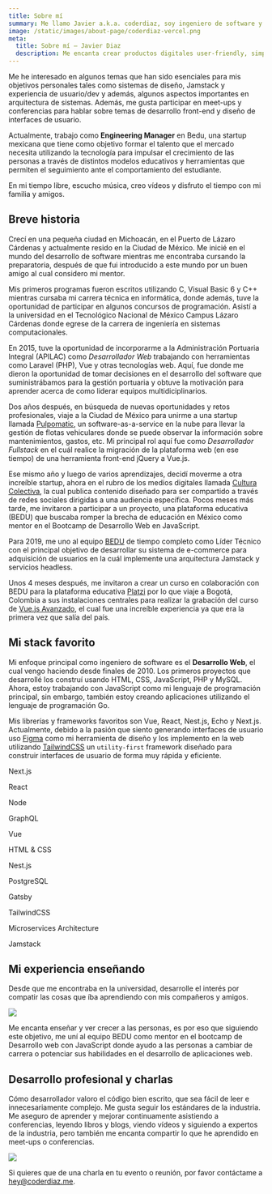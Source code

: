 ```yaml
---
title: Sobre mí
summary: Me llamo Javier a.k.a. coderdiaz, soy ingeniero de software y aspirante a diseñador UX/UI, enseño sobre desarrollo de software y vivo en Ciudad de México con mi esposa Becky y nuestros dos perritos Covid y Sr. Serio.
image: /static/images/about-page/coderdiaz-vercel.png
meta:
  title: Sobre mí — Javier Diaz
  description: Me encanta crear productos digitales user-friendly, simples e increíbles. Conoce un poco más sobre mi carrera y mis experiencias desarrollando software.
---
```

Me he interesado en algunos temas que han sido esenciales para mis objetivos personales tales como sistemas de diseño, Jamstack y experiencia de usuario/dev y además, algunos aspectos importantes en arquitectura de sistemas. Además, me gusta participar en meet-ups y conferencias para hablar sobre temas de desarrollo front-end y diseño de interfaces de usuario.

Actualmente, trabajo como **Engineering Manager** en Bedu, una startup mexicana que tiene como objetivo formar el talento que el mercado necesita utilizando la tecnología para impulsar el crecimiento de las personas a través de distintos modelos educativos y herramientas que permiten el seguimiento ante el comportamiento del estudiante.

En mi tiempo libre, escucho música, creo vídeos y disfruto el tiempo con mi familia y amigos.

## Breve historia
Crecí en una pequeña ciudad en Michoacán, en el Puerto de Lázaro Cárdenas y actualmente resido en la Ciudad de México. Me inicié en el mundo del desarrollo de software mientras me encontraba cursando la preparatoria, después de que fui introducido a este mundo por un buen amigo al cual considero mi mentor.

Mis primeros programas fueron escritos utilizando C, Visual Basic 6 y C++ mientras cursaba mi carrera técnica en informática, donde además, tuve la oportunidad de participar en algunos concursos de programación. Asistí a la universidad en el Tecnológico Nacional de México Campus Lázaro Cárdenas donde egrese de la carrera de ingeniería en sistemas computacionales.

En 2015, tuve la oportunidad de incorporarme a la Administración Portuaria Integral (APILAC) como *Desarrollador Web* trabajando con herramientas como Laravel (PHP), Vue y otras tecnologías web. Aquí, fue donde me dieron la oportunidad de tomar decisiones en el desarrollo del software que suministrábamos para la gestión portuaria y obtuve la motivación para aprender acerca de como liderar equipos multidiciplinarios.

Dos años después, en búsqueda de nuevas oportunidades y retos profesionales, viaje a la Ciudad de México para unirme a una startup llamada [Pulpomatic](https://getpulpo.com), un software-as-a-service en la nube para llevar la gestión de flotas vehiculares donde  se puede observar la información sobre mantenimientos, gastos, etc. Mi principal rol aquí fue como *Desarrollador Fullstack* en el cuál realice la migración de la plataforma web (en ese tiempo) de una herramienta front-end jQuery a Vue.js.

Ese mismo año y luego de varios aprendizajes, decidí moverme a otra increíble startup, ahora en el rubro de los medios digitales llamada [Cultura Colectiva](https://culturacolectiva.com/), la cual publica contenido diseñado para ser compartido a través de redes sociales dirigidas a una audiencia específica. Pocos meses más tarde, me invitaron a participar a un proyecto, una plataforma educativa (BEDU) que buscaba romper la brecha de educación en México como mentor en el Bootcamp de Desarrollo Web en JavaScript.

Para 2019, me uno al equipo [BEDU](https://bedu.org) de tiempo completo como Líder Técnico con el principal objetivo de desarrollar su sistema de e-commerce para adquisición de usuarios en la cuál implemente una arquitectura Jamstack y servicios headless.

Unos 4 meses después, me invitaron a crear un curso en colaboración con BEDU para la plataforma educativa [Platzi](https://platzi.com/) por lo que viaje a Bogotá, Colombia a sus instalaciones centrales para realizar la grabación del curso de [Vue.js Avanzado](https://platzi.com/cursos/vuejs-avanzado/), el cual fue una increíble experiencia ya que era la primera vez que salía del país.

## Mi stack favorito
Mi enfoque principal como ingeniero de software es el **Desarrollo Web**, el cual vengo haciendo desde finales de 2010. Los primeros proyectos que desarrollé los construí usando HTML, CSS, JavaScript, PHP y MySQL. Ahora, estoy trabajando con JavaScript como mi lenguaje de programación principal, sin embargo, también estoy creando aplicaciones utilizando el lenguaje de programación Go.

Mis librerías y frameworks favoritos son Vue, React, Nest.js, Echo y Next.js. Actualmente, debido a la pasión que siento generando interfaces de usuario uso [Figma](https://figma.com) como mi herramienta de diseño y los implemento en la web utilizando [TailwindCSS](https://tailwindcss.com) un `utility-first` framework diseñado para construir interfaces de usuario de forma muy rápida y eficiente.

<div className="tech-stack grid grid-cols-6 md:grid-cols-12 gap-4 md:gap-8 mb-16">
  <div className="inline-flex items-center justify-center col-span-3 md:col-span-4 bg-gray-100 rounded-lg px-6 py-4">
    <p className="my-0 leading-none">Next.js</p>
  </div>
  <div className="inline-flex items-center justify-center col-span-3 md:col-span-4 bg-gray-100 rounded-lg px-6 py-4">
    <p className="my-0">React</p>
  </div>
  <div className="inline-flex items-center justify-center col-span-3 md:col-span-4 bg-gray-100 rounded-lg px-6 py-4">
    <p className="my-0">Node</p>
  </div>
  <div className="inline-flex items-center justify-center col-span-3 md:col-span-3 bg-gray-100 rounded-lg px-6 py-4">
    <p className="my-0">GraphQL</p>
  </div>
  <div className="inline-flex items-center justify-center col-span-3 md:col-span-3 bg-gray-100 rounded-lg px-6 py-4">
    <p className="my-0">Vue</p>
  </div>
  <div className="inline-flex items-center justify-center col-span-3 md:col-span-3 bg-gray-100 rounded-lg px-6 py-4">
    <p className="my-0">HTML &amp; CSS</p>
  </div>
  <div className="inline-flex items-center justify-center col-span-3 md:col-span-3 bg-gray-100 rounded-lg px-6 py-4">
    <p className="my-0">Nest.js</p>
  </div>
  <div className="inline-flex items-center justify-center col-span-3 md:col-span-4 bg-gray-100 rounded-lg px-6 py-4">
    <p className="my-0">PostgreSQL</p>
  </div>
  <div className="inline-flex items-center justify-center col-span-3 md:col-span-4 bg-gray-100 rounded-lg px-6 py-4">
    <p className="my-0">Gatsby</p>
  </div>
  <div className="inline-flex items-center justify-center col-span-3 md:col-span-4 bg-gray-100 rounded-lg px-6 py-4">
    <p className="my-0">TailwindCSS</p>
  </div>
  <div className="inline-flex items-center justify-center col-span-6 md:col-span-6 bg-gray-100 rounded-lg px-6 py-4">
    <p className="my-0">Microservices Architecture</p>
  </div>
  <div className="inline-flex items-center justify-center col-span-6 md:col-span-6 bg-gray-100 rounded-lg px-6 py-4">
    <p className="my-0">Jamstack</p>
  </div>
</div>

## Mi experiencia enseñando
Desde que me encontraba en la universidad, desarrolle el interés por compatir las cosas que íba aprendiendo con mis compañeros y amigos.

<Image width={976} height={580} src="/static/images/about-page/teaching-about-node.png" caption="Dando una charla sobre las ventajas de Node.js" />

Me encanta enseñar y ver crecer a las personas, es por eso que siguiendo este objetivo, me uní al equipo BEDU como mentor en el bootcamp de Desarrollo web con JavaScript donde ayudo a las personas a cambiar de carrera o potenciar sus habilidades en el desarrollo de aplicaciones web.

## Desarrollo profesional y charlas
Cómo desarrollador valoro el código bien escrito, que sea fácil de leer e innecesariamente complejo. Me gusta seguir los estándares de la industria. Me aseguro de aprender y mejorar continuamente asistiendo a conferencias, leyendo libros y blogs, viendo vídeos y siguiendo a expertos de la industria, pero también me encanta compartir lo que he aprendido en meet-ups o conferencias.

<Image width={976} height={580} src="/static/images/about-page/talk-ccoss-emprende-con-open-source.png" caption="Emprende con Open Source: CCOSS 2021" />

Si quieres que de una charla en tu evento o reunión, por favor contáctame a [hey@coderdiaz.me](mailto:hey@coderdiaz.me).